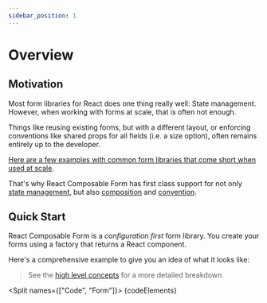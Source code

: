 ```yaml
---
sidebar_position: 1
---
```



# Overview

## Motivation

Most form libraries for React does one thing really well: State management.
However, when working with forms at scale, that is often not enough.

Things like reusing existing forms, but with a different layout, or enforcing conventions
like shared props for all fields (i.e. a size option), often remains entirely up to the developer.

[Here are a few examples with common form libraries that come short when used at scale](motivation-examples).

That's why React Composable Form has first class support for not only [state management](concepts/state-management),
but also [composition](concepts/composition) and [convention](concepts/convention).

## Quick Start

React Composable Form is a _configuration first_ form library.
You create your forms using a factory that returns a React component.

Here's a comprehensive example to give you an idea of what it looks like:

> See the [high level concepts](/docs/category/concepts) for a more detailed breakdown.

<Split names={["Code", "Form"]}>
  {codeElements}
  <UserForm />
</Split>

